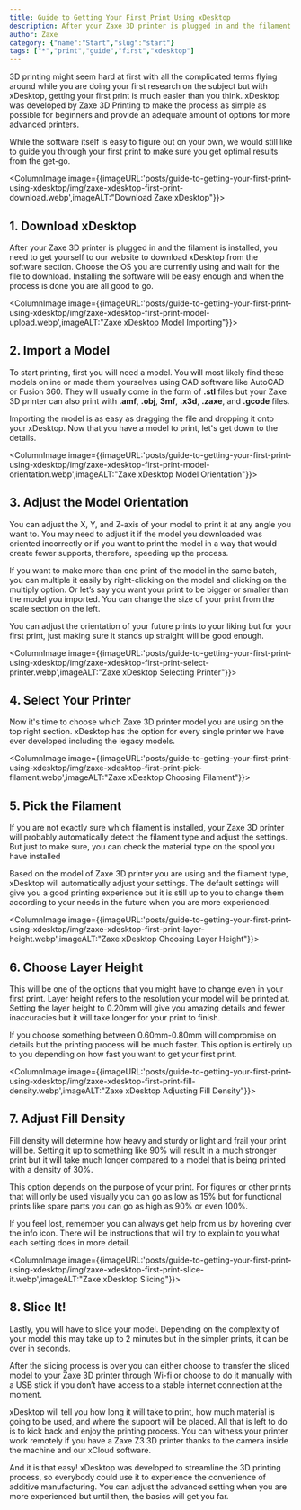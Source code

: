```yaml
---
title: Guide to Getting Your First Print Using xDesktop
description: After your Zaxe 3D printer is plugged in and the filament is installed, you need to get yourself to our website to download xDesktop from the software section.
author: Zaxe
category: {"name":"Start","slug":"start"}
tags: ["*","print","guide","first","xdesktop"]
---
```


3D printing might seem hard at first with all the complicated terms flying around while you are doing your first research on the subject but with xDesktop, getting your first print is much easier than you think. xDesktop was developed by Zaxe 3D Printing to make the process as simple as possible for beginners and provide an adequate amount of options for more advanced printers.

While the software itself is easy to figure out on your own, we would still like to guide you through your first print to make sure you get optimal results from the get-go. 

<ColumnImage image={{imageURL:'posts/guide-to-getting-your-first-print-using-xdesktop/img/zaxe-xdesktop-first-print-download.webp',imageALT:"Download Zaxe xDesktop"}}>
## <span className="text-zaxe text-3xl">1.</span> Download xDesktop

After your Zaxe 3D printer is plugged in and the filament is installed, you need to get yourself to our website to download xDesktop from the software section. Choose the OS you are currently using and wait for the file to download. Installing the software will be easy enough and when the process is done you are all good to go. 
</ColumnImage>

<ColumnImage image={{imageURL:'posts/guide-to-getting-your-first-print-using-xdesktop/img/zaxe-xdesktop-first-print-model-upload.webp',imageALT:"Zaxe xDesktop Model Importing"}}>
## <span className="text-zaxe text-3xl">2.</span> Import a Model

To start printing, first you will need a model. You will most likely find these models online or made them yourselves using CAD software like AutoCAD or Fusion 360. They will usually come in the form of **.stl** files but your Zaxe 3D printer can also print with **.amf**, **.obj**, **3mf**, **.x3d**, **.zaxe**, and **.gcode** files.

Importing the model is as easy as dragging the file and dropping it onto your xDesktop. Now that you have a model to print, let's get down to the details. 
</ColumnImage>


<ColumnImage image={{imageURL:'posts/guide-to-getting-your-first-print-using-xdesktop/img/zaxe-xdesktop-first-print-model-orientation.webp',imageALT:"Zaxe xDesktop Model Orientation"}}>
## <span className="text-zaxe text-3xl">3.</span> Adjust the Model Orientation

You can adjust the X, Y, and Z-axis of your model to print it at any angle you want to. You may need to adjust it if the model you downloaded was oriented incorrectly or if you want to print the model in a way that would create fewer supports, therefore, speeding up the process.

If you want to make more than one print of the model in the same batch, you can multiple it easily by right-clicking on the model and clicking on the multiply option. Or let’s say you want your print to be bigger or smaller than the model you imported. You can change the size of your print from the scale section on the left.

<AlertBox alertType="danger">
You can adjust the orientation of your future prints to your liking but for your first print, just making sure it stands up straight will be good enough. 
</AlertBox>
</ColumnImage>

<ColumnImage image={{imageURL:'posts/guide-to-getting-your-first-print-using-xdesktop/img/zaxe-xdesktop-first-print-select-printer.webp',imageALT:"Zaxe xDesktop Selecting Printer"}}>
## <span className="text-zaxe text-3xl">4.</span> Select Your Printer

Now it's time to choose which Zaxe 3D printer model you are using on the top right section. xDesktop has the option for every single printer we have ever developed including the legacy models.
</ColumnImage>

<ColumnImage image={{imageURL:'posts/guide-to-getting-your-first-print-using-xdesktop/img/zaxe-xdesktop-first-print-pick-filament.webp',imageALT:"Zaxe xDesktop Choosing Filament"}}>
## <span className="text-zaxe text-3xl">5.</span> Pick the Filament

If you are not exactly sure which filament is installed, your Zaxe 3D printer will probably automatically detect the filament type and adjust the settings. But just to make sure, you can check the material type on the spool you have installed

Based on the model of Zaxe 3D printer you are using and the filament type, xDesktop will automatically adjust your settings. The default settings will give you a good printing experience but it is still up to you to change them according to your needs in the future when you are more experienced. 
</ColumnImage>

<ColumnImage image={{imageURL:'posts/guide-to-getting-your-first-print-using-xdesktop/img/zaxe-xdesktop-first-print-layer-height.webp',imageALT:"Zaxe xDesktop Choosing Layer Height"}}>
## <span className="text-zaxe text-3xl">6.</span> Choose Layer Height

This will be one of the options that you might have to change even in your first print. Layer height refers to the resolution your model will be printed at. Setting the layer height to 0.20mm will give you amazing details and fewer inaccuracies but it will take longer for your print to finish.

If you choose something between 0.60mm-0.80mm will compromise on details but the printing process will be much faster. This option is entirely up to you depending on how fast you want to get your first print.
</ColumnImage>

<ColumnImage image={{imageURL:'posts/guide-to-getting-your-first-print-using-xdesktop/img/zaxe-xdesktop-first-print-fill-density.webp',imageALT:"Zaxe xDesktop Adjusting Fill Density"}}>
## <span className="text-zaxe text-3xl">7.</span> Adjust Fill Density

Fill density will determine how heavy and sturdy or light and frail your print will be. Setting it up to something like 90% will result in a much stronger print but it will take much longer compared to a model that is being printed with a density of 30%.

This option depends on the purpose of your print. For figures or other prints that will only be used visually you can go as low as 15% but for functional prints like spare parts you can go as high as 90% or even 100%. 

<AlertBox alertType="hint">
If you feel lost, remember you can always get help from us by hovering over the info icon. There will be instructions that will try to explain to you what each setting does in more detail.
</AlertBox>
</ColumnImage>

<ColumnImage image={{imageURL:'posts/guide-to-getting-your-first-print-using-xdesktop/img/zaxe-xdesktop-first-print-slice-it.webp',imageALT:"Zaxe xDesktop Slicing"}}>
## <span className="text-zaxe text-3xl">8.</span> Slice It!

Lastly, you will have to slice your model. Depending on the complexity of your model this may take up to 2 minutes but in the simpler prints, it can be over in seconds.

After the slicing process is over you can either choose to transfer the sliced model to your Zaxe 3D printer through Wi-fi or choose to do it manually with a USB stick if you don’t have access to a stable internet connection at the moment.

xDesktop will tell you how long it will take to print, how much material is going to be used, and where the support will be placed. All that is left to do is to kick back and enjoy the printing process. You can witness your printer work remotely if you have a Zaxe Z3 3D printer thanks to the camera inside the machine and our xCloud software.
</ColumnImage>

And it is that easy! xDesktop was developed to streamline the 3D printing process, so everybody could use it to experience the convenience of additive manufacturing. You can adjust the advanced setting when you are more experienced but until then, the basics will get you far. 